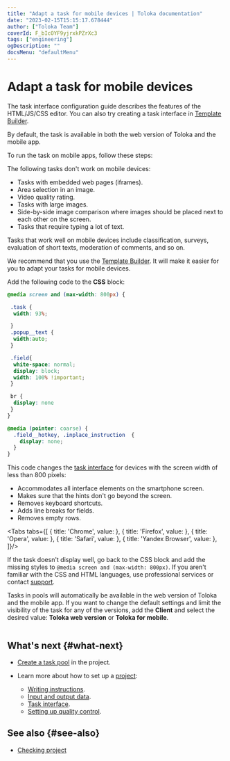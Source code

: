 ```yaml
---
title: "Adapt a task for mobile devices | Toloka documentation"
date: "2023-02-15T15:15:17.678444"
author: ["Toloka Team"]
coverId: F_bIcOYF9yjrxkPZrXc3
tags: ["engineering"]
ogDescription: ""
docsMenu: "defaultMenu"
---
```



# Adapt a task for mobile devices

<Note mode="note" title="Note">

The task interface configuration guide describes the features of the HTML/JS/CSS editor. You can also try creating a task interface in [Template Builder](/docs/template-builder/).

</Note>

By default, the task is available in both the web version of Toloka and the mobile app.

To run the task on mobile apps, follow these steps:

<Cut title="Step 1. Make sure that your task is suitable for mobile devices.">

The following tasks don't work on mobile devices:

- Tasks with embedded web pages (iframes).
- Area selection in an image.
- Video quality rating.
- Tasks with large images.
- Side-by-side image comparison where images should be placed next to each other on the screen.
- Tasks that require typing a lot of text.

Tasks that work well on mobile devices include classification, surveys, evaluation of short texts, moderation of comments, and so on.

</Cut>

<Cut title="Step 2. Improve the display quality for tasks shown on mobile devices.">

We recommend that you use the [Template Builder](/docs/template-builder/). It will make it easier for you to adapt your tasks for mobile devices.

Add the following code to the **CSS** block:

```css
@media screen and (max-width: 800px) {

 .task {
  width: 93%;

 }
 .popup__text {
  width:auto;
 }

 .field{
  white-space: normal;
  display: block;
  width: 100% !important;
 }

 br {
  display: none
 }
}

@media (pointer: coarse) {
  .field__hotkey, .inplace_instruction  {
    display: none;
  }
}
```

This code changes the [task interface](/docs/glossary#task-interface) for devices with the screen width of less than 800 pixels:

- Accommodates all interface elements on the smartphone screen.
- Makes sure that the hints don't go beyond the screen.
- Removes keyboard shortcuts.
- Adds line breaks for fields.
- Removes empty rows.

</Cut>

<Cut title="Step 3. Check how the task will be displayed on mobile devices.">

<Tabs tabs={[
  { title: 'Chrome', value: <MobileList1/> },
  { title: 'Firefox', value: <MobileList2/> },
  { title: 'Opera', value: <MobileList3/> },
  { title: 'Safari', value: <MobileList4/> },
  { title: 'Yandex Browser', value: <MobileList5/> },
]}/>

<Note mode="tip" title="Tip">

If the task doesn't display well, go back to the CSS block and add the missing styles to `@media screen and (max-width: 800px)`. If you aren't familiar with the CSS and HTML languages, use professional services or contact [support](/docs/guide/troubleshooting/support).

</Note>

</Cut>

<Cut title="Step 4. When adding a task pool, enable display only on mobile devices in filters.">

Tasks in pools will automatically be available in the web version of Toloka and the mobile app. If you want to change the default settings and limit the visibility of the task for any of the versions, add the **Client** and select the desired value: **Toloka web version** or **Toloka for mobile**.

<Image withBackground imageId="1675426544190" alt="" />

</Cut>

## What's next {#what-next}

- [Create a task pool](/docs/guide/pool-main) in the project.
- Learn more about how to set up a [project](/docs/glossary#project):

    - [Writing instructions](/docs/guide/instruction).
    - [Input and output data](/docs/guide/incoming).
    - [Task interface](/docs/guide/spec).
    - [Setting up quality control](/docs/guide/project-qa).

## See also {#see-also}

- [Checking project](/docs/guide/self-labeling)

<ContactGuideSupport/>

